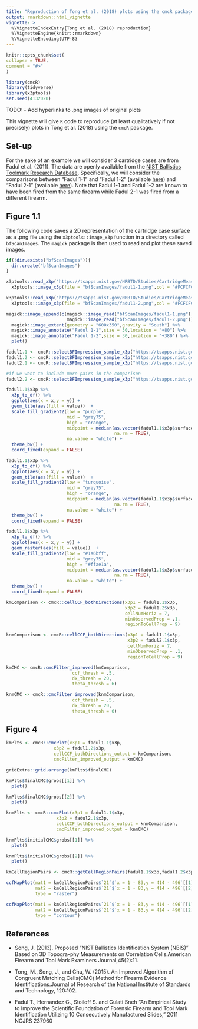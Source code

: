 ```yaml
---
title: "Reproduction of Tong et al. (2018) plots using the cmcR package"
output: rmarkdown::html_vignette
vignette: >
  %\VignetteIndexEntry{Tong et al. (2018) reproduction}
  %\VignetteEngine{knitr::rmarkdown}
  %\VignetteEncoding{UTF-8}
---
```

  
```r
knitr::opts_chunk$set(
collapse = TRUE,
comment = "#>"
)
```

```r
library(cmcR)
library(tidyverse)
library(x3ptools)
set.seed(4132020)
```
  
TODO:
  - Add hyperlinks to .png images of original plots
  
  This vignette will give `R` code to reproduce (at least qualitatively if not precisely) plots in Tong et al. (2018) using the `cmcR` package.
  
## Set-up
  
For the sake of an example we will consider 3 cartridge cases are from Fadul et al. (2011). The data are openly available from the [NIST Ballistics Toolmark Research Database](https://tsapps.nist.gov/NRBTD/). Specifically, we will consider the comparisons between "Fadul 1-1" and "Fadul 1-2" (available [here](https://tsapps.nist.gov/NRBTD/Studies/Firearm/Details/681f3cdf-8b1c-418a-af71-f52fd235e3da)) and "Fadul 2-1" (available [here](https://tsapps.nist.gov/NRBTD/Studies/Firearm/Details/12e0f761-2528-4e7b-8600-360bbb788537)). Note that Fadul 1-1 and Fadul 1-2 are known to have been fired from the same firearm while Fadul 2-1 was fired from a different firearm.
  
  <!-- The pseudocode below shows how you can read an x3p file into `R` and perform the necessary pre-processing procedures on the surface matrix therein before applying the CMC method. Note that the package defaults (as of 4/13/20) are to perform the following: -->

  <!-- 1. Downsample the surface matrix by a factor of 4 (i.e., sample every other row/column from the surface matrix) -->

  <!-- 2. Identify the breech face impression height value in the surface matrix using the RANSAC (Random Sample Consensus method). -->

  <!-- 3. Take the residuals between the RANSAC-fitted plane and the observed values in the surface matrix within a small `finalSelectionThresh` threshold. -->

  <!-- 4. Remove rows/columns on the exterior of the resulting breech face impression surface matrix. -->

  <!-- 5. Detect and remove any observations within the firing pin impression circle on the interior of the breech face impression surface matrix. -->

  <!-- 6. Apply a Gaussian bandpass filter to the resulting surface matrix with wavelength cutoffs 16 and 250 microns $(\mu m)$. -->

  <!-- This is all done within the `selectBFImpression_sample_x3p` function. See [the documentation](https://jzemmels.github.io/cmcR/reference/selectBFImpression_sample_x3p.html) for this function for more information. Note that the RANSAC method relies on randomly sampling points from the surface matrix. Thus results have been seen to vary, albeit slightly, between applications. Thus, a seed is set for reproducibility purposes. -->

## Figure 1.1

The following code saves a 2D representation of the cartridge case surface as a .png file using the `x3ptools::image_x3p` function in a directory called `bfScanImages`. The `magick` package is then used to read and plot these saved images.

```r
if(!dir.exists("bfScanImages")){
  dir.create("bfScanImages")
}

x3ptools::read_x3p("https://tsapps.nist.gov/NRBTD/Studies/CartridgeMeasurement/DownloadMeasurement/2d9cc51f-6f66-40a0-973a-a9292dbee36d") %>%
  x3ptools::image_x3p(file = "bfScanImages/fadul1-1.png",col = "#FCFCFC",zoom = .7,size = c(300,300))

x3ptools::read_x3p("https://tsapps.nist.gov/NRBTD/Studies/CartridgeMeasurement/DownloadMeasurement/cb296c98-39f5-46eb-abff-320a2f5568e8") %>%
  x3ptools::image_x3p(file = "bfScanImages/fadul1-2.png",col = "#FCFCFC",zoom = .7,size = c(300,300))

magick::image_append(c(magick::image_read("bfScanImages/fadul1-1.png"),
                       magick::image_read("bfScanImages/fadul1-2.png"))) %>%
  magick::image_extent(geometry = "600x350",gravity = "South") %>%
  magick::image_annotate("Fadul 1-1",size = 30,location = "+80") %>%
  magick::image_annotate("Fadul 1-2",size = 30,location = "+380") %>%
  plot()
```

```r
fadul1.1 <- cmcR::selectBFImpression_sample_x3p("https://tsapps.nist.gov/NRBTD/Studies/CartridgeMeasurement/DownloadMeasurement/2d9cc51f-6f66-40a0-973a-a9292dbee36d")
fadul1.2 <- cmcR::selectBFImpression_sample_x3p("https://tsapps.nist.gov/NRBTD/Studies/CartridgeMeasurement/DownloadMeasurement/cb296c98-39f5-46eb-abff-320a2f5568e8")
fadul2.1 <- cmcR::selectBFImpression_sample_x3p("https://tsapps.nist.gov/NRBTD/Studies/CartridgeMeasurement/DownloadMeasurement/8ae0b86d-210a-41fd-ad75-8212f9522f96")
```


```r
#if we want to include more pairs in the comparison
fadul2.2 <- cmcR::selectBFImpression_sample_x3p("https://tsapps.nist.gov/NRBTD/Studies/CartridgeMeasurement/DownloadMeasurement/702956c6-4d7d-4cc5-be62-219b788dc7b0")
```

```r
fadul1.1$x3p %>%
  x3p_to_df() %>%
  ggplot(aes(x = x,y = y)) +
  geom_tile(aes(fill = value))  +
  scale_fill_gradient2(low = "purple",
                       mid = "grey75",
                       high = "orange",
                       midpoint = median(as.vector(fadul1.1$x3p$surface.matrix),
                                         na.rm = TRUE),
                       na.value = "white") +
  theme_bw() +
  coord_fixed(expand = FALSE)

fadul1.1$x3p %>%
  x3p_to_df() %>%
  ggplot(aes(x = x,y = y)) +
  geom_tile(aes(fill = value))  +
  scale_fill_gradient2(low = "turquoise",
                       mid = "grey75",
                       high = "orange",
                       midpoint = median(as.vector(fadul1.1$x3p$surface.matrix),
                                         na.rm = TRUE),
                       na.value = "white") +
  theme_bw() +
  coord_fixed(expand = FALSE)
```

```r
fadul1.1$x3p %>%
  x3p_to_df() %>%
  ggplot(aes(x = x,y = y)) +
  geom_raster(aes(fill = value))  +
  scale_fill_gradient2(low = "#1a6bff",
                       mid = "grey75",
                       high = "#ffae1a",
                       midpoint = median(as.vector(fadul1.1$x3p$surface.matrix),
                                         na.rm = TRUE),
                       na.value = "white") +
  theme_bw() +
  coord_fixed(expand = FALSE)
```

```r
kmComparison <- cmcR::cellCCF_bothDirections(x3p1 = fadul1.1$x3p,
                                             x3p2 = fadul1.2$x3p,
                                             cellNumHoriz = 7,
                                             minObservedProp = .1,
                                             regionToCellProp = 9)

knmComparison <- cmcR::cellCCF_bothDirections(x3p1 = fadul1.1$x3p,
                                              x3p2 = fadul2.1$x3p,
                                              cellNumHoriz = 7,
                                              minObservedProp = .1,
                                              regionToCellProp = 9)

kmCMC <- cmcR::cmcFilter_improved(kmComparison,
                         ccf_thresh = .5,
                         dx_thresh = 20,
                         theta_thresh = 6)

knmCMC <- cmcR::cmcFilter_improved(knmComparison,
                         ccf_thresh = .5,
                         dx_thresh = 20,
                         theta_thresh = 6)
```

## Figure 4

```r
kmPlts <- cmcR::cmcPlot(x3p1 = fadul1.1$x3p,
                  x3p2 = fadul1.2$x3p,
                  cellCCF_bothDirections_output = kmComparison,
                  cmcFilter_improved_output = kmCMC)

gridExtra::grid.arrange(kmPlts$finalCMC)

kmPlts$finalCMC$grobs[[1]] %>%
  plot()

kmPlts$finalCMC$grobs[[2]] %>%
  plot()
```

```r
knmPlts <- cmcR::cmcPlot(x3p1 = fadul1.1$x3p,
                   x3p2 = fadul2.1$x3p,
                   cellCCF_bothDirections_output = knmComparison,
                   cmcFilter_improved_output = knmCMC)

knmPlts$initialCMC$grobs[[1]] %>%
  plot()

knmPlts$initialCMC$grobs[[2]] %>%
  plot()
```

```r
kmCellRegionPairs <- cmcR::getCellRegionPairs(fadul1.1$x3p,fadul1.2$x3p,ccfDF = kmCMC$finalCMCs,params = kmComparison$comparison_1to2$params)

ccfMapPlot(mat1 = kmCellRegionPairs$`21`$`x = 1 - 83,y = 414 - 496`[[1]],
           mat2 = kmCellRegionPairs$`21`$`x = 1 - 83,y = 414 - 496`[[2]],
           type = "raster")

ccfMapPlot(mat1 = kmCellRegionPairs$`21`$`x = 1 - 83,y = 414 - 496`[[1]],
           mat2 = kmCellRegionPairs$`21`$`x = 1 - 83,y = 414 - 496`[[2]],
           type = "contour")
```


<!-- The cartridge cases after pre-processing can be visualized quickly by first converting the surface matrices into the `imager` package's datatype `cimg`. The base `plot` function interacts fairly well with `cimg` objects. -->

<!-- ```{r} -->
<!-- par(mar = c(1,1,1,1)) -->

<!-- imlist("Fadul 1-1" = as.cimg(fadul1.1$x3p$surface.matrix), -->
<!--        "Fadul 1-2" = as.cimg(fadul1.2$x3p$surface.matrix), -->
<!--        "Fadul 2-1" = as.cimg(fadul2.1$x3p$surface.matrix), -->
<!--        "Fadul 2-2" = as.cimg(fadul2.2$x3p$surface.matrix)) %>% -->
<!--   plot() -->
<!-- ``` -->

<!-- Now the cartridge cases are ready to be compared. This is done below using the `cellCCF_bothDirections` function for each KM and KNM pairing (so 6 in total). Note that we are considering the rangle of rotation values from -30 to 30 degrees and using a grid of 8 by 8 cells. The code here is written in a way to be at least somewhat generalizable (e.g., using the `purrr::map` family) if the reader is interested in applying the method to a larger set of cartridge cases. -->

<!-- ```{r} -->
<!-- kmPairs <- list("1.1_1.2" = list(fadul1.1$x3p,fadul1.2$x3p), -->
<!--                 "2.1_2.2" = list(fadul2.1$x3p,fadul2.2$x3p)) -->

<!-- knmPairs <- list("1.1_2.1" = list(fadul1.1$x3p,fadul2.1$x3p), -->
<!--                  "1.1_2.2" = list(fadul1.1$x3p,fadul2.2$x3p), -->
<!--                  "1.2_2.1" = list(fadul1.2$x3p,fadul2.1$x3p), -->
<!--                  "1.2_2.2" = list(fadul1.2$x3p,fadul2.2$x3p)) -->

<!-- kmComparisons <- kmPairs %>% -->
<!--   map(~ cmcR::cellCCF_bothDirections(.[[1]],.[[2]], -->
<!--                                      thetas = seq(-30,30,by = 3), -->
<!--                                      cellNumHoriz = 8)) -->

<!-- knmComparisons <- knmPairs %>% -->
<!--   map(~ cmcR::cellCCF_bothDirections(.[[1]],.[[2]], -->
<!--                                      thetas = seq(-30,30,by = 3), -->
<!--                                      cellNumHoriz = 8)) -->
<!-- ``` -->

<!-- With the comparisons completed, we can now show how to reproduce a variety of plots commonly given in the CMC literature. -->

<!-- ### CMC-$\theta$ distribution -->

<!-- Tong et al. (2015) discusses an improvement to the CMC method originally proposed by Song (2013). Figures 2 and 3 of Tong et al. (2015) show how the CMC count varies across a variety of rotation values for a known match pair and a known non-match pair of cartridges cases, respectively. For a truly matching pair of cartridge cases, this "CMC-$\theta$ distribution" tends to attain a mode around the rotation value that correctly aligns one to the other. This tendency can be used to determine, for example, if comparing one cartridge case scan to another in one "direction" yields a CMC-$\theta$ mode that agrees the comparison in the other direction up to a sign.  -->

<!-- The plot below illustrates this by showing the CMC-$\theta$ for the known match Fadul 1-1 and Fadul 1-2 pair. The `cmcPerThetaBarPlot` function is used to construct the plot. Comparing Fadul 1-1 to Fadul 1-2 (i.e., Fadul 1-1 is partitioned into a grid of cells and compared to larger regions in Fadul 1-2) clearly yields a CMC-$\theta$ mode around -24 degrees (i.e., Fadul 1-2 should be rotated -24 degrees to align with Fadul 1-1). In the other direction, we see that comparing Fadul 1-2 to Fadul 1-1 yields a CMC-$\theta$ mode around 21, which indicates that both directions agree (at least within a tolerance of, say, 3 degrees).  -->

<!-- The way that Tong et al. propose to identify modes in the CMC-$\theta$ distribution is to introduce a "high CMC" threshold equal to the max CMC count minus some constant. That is, $CMC_{\text{high}} = CMC_{\max} - \tau$ for some $\tau$. Using this high CMC threshold, we can determine how spread out the high CMC $\theta$ values are; the motivation here being that excessively diffuse high CMC $\theta$ values indicate that little "consensus" is reached as to the correct $\theta$ rotation value and the cartridge case pair under consideration is likely not a match. -->

<!-- ```{r} -->
<!-- cmcR::cmcPerThetaBarPlot(kmComparisons$`1.1_1.2`, -->
<!--                          ccf_thresh = .6, -->
<!--                          dx_thresh = 10, -->
<!--                          highCMCThresh = 1) -->
<!-- ``` -->

<!-- In contrast, we can see the CMC-$\theta$ distribution for the known non-match pair of Fadul 1-1 and Fadul 2-1. Following the high CMC criterion discussed above, we can see that the range of $\theta$ values that we would classify as having a high CMC count is rather spread out (-18 to 3 degrees in one direction vs. -12 to 21 degrees in the other). Thus, we would conclude that this cartridge case pair is likely not a match. -->

<!-- ```{r} -->
<!-- cmcR::cmcPerThetaBarPlot(knmComparisons$`1.1_2.1`, -->
<!--                          ccf_thresh = .6, -->
<!--                          dx_thresh = 10, -->
<!--                          highCMCThresh = 1) -->
<!-- ``` -->

<!-- ### CCF Map -->

<!-- We may be interested in learning more about a particular comparison that was done between a pair of cartridge case scans. For example, as discussed above it appears that Fadul 1-1 and Fadul 1-2 align well for a rotation of 24 degrees (-24 depending on the direction). We may be interested in what the cell/region pairs looked like just before the CCF was computed. The `getCellRegionPairs` function will take a data frame of CCF results, such as the one associated with the comparison after Fadul 1-2 is rotated -24 degrees, and return each cell/region pair represented in that data frame. For brevity, we'll just consider as examples the Fadul 1-1 and Fadul 1-2 comparison as well as the Fadul 1-1 and Fadul 2-1 comparison. -->

<!-- ```{r} -->
<!-- kmCellRegionPairs <- cmcR::getCellRegionPairs(x3p1 = fadul1.1$x3p, -->
<!--                                               x3p2 = fadul1.2$x3p, -->
<!--                                               ccfDF = kmComparisons$`1.1_1.2`$comparison_1to2$ccfResults$`-24`, -->
<!--                                               params = kmComparisons$`1.1_1.2`$comparison_1to2$params) -->

<!-- knmCellRegionPairs <- cmcR::getCellRegionPairs(x3p1 = fadul1.1$x3p, -->
<!--                                                x3p2 = fadul2.1$x3p, -->
<!--                                                ccfDF = knmComparisons$`1.1_2.1`$comparison_1to2$ccfResults$`-9`, -->
<!--                                                params = knmComparisons$`1.1_2.1`$comparison_1to2$params) -->
<!-- ``` -->


<!-- Figures 4 and 5 in Tong et al. (2015) show examples of "CCF maps," as they are aptly called, for a known match cell/region pair and a known non-match cell/region pair, respectively. These "maps" are actually just the 3-dimensional cross-correlation function surface. They are referred as maps because they indicate what the CCF is for various translation values of one surface matrix compared to the other. The coordinates at which the CCF achieves a maximum can be used as estimates of the "true" translation values at which a particular cell aligns best to its associated region. The `ccfMapPlot` function plots the CCF where function values are mapped to color. Additionally, the function will plot the cell/region pair for which the CCF map was determined. An orange square will be plotted on the region that visually indicates where the CCF "believes" the correct translation of the cell to be relative to the region. The plot below shows a particular cell/region pair and its associated CCF map from the known match comparison of Fadul 1-1 vs. Fadul 1-2. Note that the CCF max value is actually rather small in this instance. This is an artifact of how the CCF method is calculated using a Fast Fourier Transform technique. Effectively, any `NA` values in the scan, of which there are many, must be replaced prior to calculation of the CCF using FFTs. This often causes the CCF to be "deflated" relative the "true" CCF values. -->

<!-- ```{r} -->
<!-- kmCellRegionPairs$`-24`[27] %>% -->
<!--   map(~ cmcR::ccfMapPlot(mat1 = .[[1]], -->
<!--                          mat2 = .[[2]], -->
<!--                          theta = -24)) -->
<!-- ``` -->

<!-- In contrast, the plot below shows a particular cell/region pair and its associated CCF map from the known non-match comparison of Fadul 1-1 vs. Fadul 2-1. -->

<!-- ```{r} -->
<!-- knmCellRegionPairs$`-9`[30] %>% -->
<!--   map(~ cmcR::ccfMapPlot(mat1 = .[[1]], -->
<!--                          mat2 = .[[2]], -->
<!--                          theta = -9)) -->
<!-- ``` -->


<!-- ### $CCF_\max$ distribution  -->

<!-- Figure 4 of Tong et al. (2014) and Figure 5(a) of Chen et al. (2017) -->

<!-- ```{r} -->
<!-- ggplot() + -->
<!--   geom_histogram(data = kmComparisons %>% -->
<!--                    map2_dfr(.x = ., -->
<!--                             .y = names(.), -->
<!--                             ~ cmcR::topResultsPerCell(.x$comparison_1to2$ccfResults) %>% -->
<!--                               ungroup() %>% -->
<!--                               mutate(pair = rep(.y,times = nrow(.)))), -->
<!--                  aes(x = ccf,y = ..density..), -->
<!--                  fill = "orange", -->
<!--                  alpha = .7, -->
<!--                  binwidth = .03) + -->
<!--   geom_histogram(data = knmComparisons %>% -->
<!--                    map2_dfr(.x = ., -->
<!--                             .y = names(.), -->
<!--                             ~ cmcR::topResultsPerCell(.x$comparison_1to2$ccfResults) %>% -->
<!--                               ungroup() %>% -->
<!--                               mutate(pair = rep(.y,times = nrow(.)))), -->
<!--                  aes(x = ccf,y = ..density..), -->
<!--                  fill = "royalblue", -->
<!--                  alpha = .7, -->
<!--                  binwidth = .03) + -->
<!--   geom_bar(data = data.frame(x = c(.5,.5), -->
<!--                              y = c(0,0), -->
<!--                              comparisonType = c("known non-match","known match")), -->
<!--            aes(x = x,y = y,fill = comparisonType),stat = "identity", -->
<!--            alpha = .7) + -->
<!--   scale_fill_manual(values = c("orange","royalblue")) + -->
<!--   theme_bw() + -->
<!--   xlim(c(0,1)) -->
<!-- ``` -->

<!-- ```{r} -->
<!-- bind_rows(kmComparisons %>% -->
<!--             map2_dfr(.x = ., -->
<!--                      .y = names(.), -->
<!--                      ~ cmcR::topResultsPerCell(.x$comparison_1to2$ccfResults) %>% -->
<!--                        ungroup() %>% -->
<!--                        mutate(pair = rep(.y,times = nrow(.)), -->
<!--                               comparisonType = "known match")), -->
<!--           knmComparisons %>% -->
<!--             map2_dfr(.x = ., -->
<!--                      .y = names(.), -->
<!--                      ~ cmcR::topResultsPerCell(.x$comparison_1to2$ccfResults) %>% -->
<!--                        ungroup() %>% -->
<!--                        mutate(pair = rep(.y,times = nrow(.)), -->
<!--                               comparisonType = "known non-match"))) %>% -->
<!--   ggplot(aes(x = ccf,fill = comparisonType)) + -->
<!--   geom_density(alpha = .5) + -->
<!--   theme_bw() + -->
<!--   scale_fill_manual(values = c("orange","royalblue")) + -->
<!--   xlim(c(0,1)) -->
<!-- ``` -->


<!-- ### Identified CMCs -->

<!-- Figure 7 of Tong et al. (2015) -->

<!-- ```{r} -->
<!-- kmCMCs <- kmComparisons %>% -->
<!--   map(~ cmcR::cmcFilter_improved(cellCCF_bothDirections_output = ., -->
<!--                                  consensus_function = median, -->
<!--                                  ccf_thresh = .6, -->
<!--                                  dx_thresh = 10, -->
<!--                                  theta_thresh = 3)) -->

<!-- knmCMCs <- knmComparisons %>% -->
<!--   map(~ cmcR::cmcFilter_improved(cellCCF_bothDirections_output = ., -->
<!--                                  consensus_function = median, -->
<!--                                  ccf_thresh = .6, -->
<!--                                  dx_thresh = 10, -->
<!--                                  theta_thresh = 3)) -->

<!-- cmcR::cmcPlot(x3p = fadul1.1$x3p, -->
<!--               cmcDF = kmCMCs$`1.1_1.2`$finalCMCs) -->
<!-- ``` -->

<!-- ```{r} -->
<!-- cmcR::cmcPlot(x3p = fadul1.1$x3p, -->
<!--               cmcDF = knmCMCs$`1.1_2.1`$initialCMCs[[1]]$comparison_1to2) -->
<!-- ``` -->


<!-- ### CMC Distribution -->

<!-- Figure 7 of Tong et al. (2014), Figure 9 of Tong et al. (2015), and Figure 6 of Chen et al. (2017) -->

<!-- ```{r} -->
<!-- bind_rows(kmCMCs %>% -->
<!--             map2_dfr(.x = ., -->
<!--                      .y = names(.), -->
<!--                      ~ .$finalCMCs %>% -->
<!--                        mutate(pair = rep(.y,times = nrow(.)), -->
<!--                               comparisonType = "known match")), -->
<!--           knmCMCs %>% -->
<!--             map2_dfr(.x = ., -->
<!--                      .y = names(.), -->
<!--                      function(cmcs = .x,name = .y){ -->
<!--                        if(!is.null(cmcs$finalCMCs)){ -->
<!--                        return(cmcs$finalCMCs %>% -->
<!--                        mutate(pair = rep(name,times = nrow(.)), -->
<!--                               comparisonType = "known non-match")) -->
<!--                        } -->
<!--                        else{ -->
<!--                          cmcs$initialCMCs[[1]][[which.min(c(nrow(cmcs$initialCMCs[[1]]$comparison_1to2),nrow(cmcs$initialCMCs[[1]]$comparison_2to1)))]] %>% -->
<!--                            mutate(pair = rep(name,times = nrow(.)), -->
<!--                               comparisonType = "known non-match") %>% -->
<!--                            return() -->
<!--                        } -->
<!--                        })) %>% -->
<!--   group_by(pair,comparisonType) %>% -->
<!--   tally() %>% -->
<!--   ggplot(aes(x = n,fill = comparisonType)) + -->
<!--   geom_histogram(binwidth = 1) + -->
<!--   theme_bw() + -->
<!--   scale_fill_manual(values = c("orange","royalblue")) -->
<!-- ``` -->


## References

- Song, J. (2013).  Proposed “NIST Ballistics Identification System (NBIS)” Based on 3D Topogra-phy Measurements on Correlation Cells.American Firearm and Tool Mark Examiners Journal,45(2):11.

- Tong, M.,  Song,  J.,  and Chu,  W. (2015).  An Improved Algorithm of Congruent Matching Cells(CMC) Method for Firearm Evidence Identifications.Journal of Research of the National Institute of Standards and Technology, 120:102.

- Fadul T., Hernandez G., Stoiloff S. and Gulati Sneh “An Empirical Study to Improve the Scientific Foundation of Forensic Firearm and Tool Mark Identification Utilizing 10 Consecutively Manufactured Slides,” 2011 NCJRS 237960